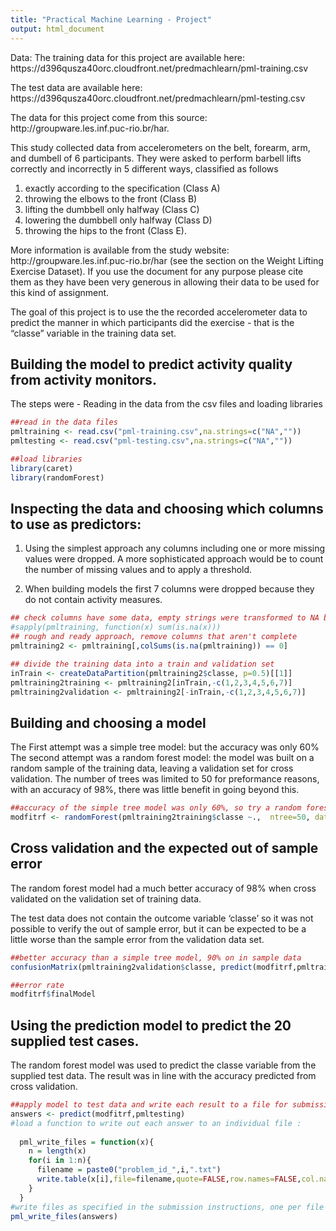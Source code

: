 ```yaml
---
title: "Practical Machine Learning - Project"
output: html_document
---
```



Data:
The training data for this project are available here: 
https://d396qusza40orc.cloudfront.net/predmachlearn/pml-training.csv

The test data are available here: 
https://d396qusza40orc.cloudfront.net/predmachlearn/pml-testing.csv

The data for this project come from this source: http://groupware.les.inf.puc-rio.br/har. 

This study collected data from accelerometers on the belt, forearm, arm, and dumbell of 6 participants. They were asked to perform barbell lifts correctly and incorrectly in 5 different ways, classified as follows

1. exactly according to the specification (Class A)
2. throwing the elbows to the front (Class B)
3. lifting the dumbbell only halfway (Class C)
4. lowering the dumbbell only halfway (Class D)
5. throwing the hips to the front (Class E).

More information is available from the study website: http://groupware.les.inf.puc-rio.br/har (see the section on the Weight Lifting Exercise Dataset). If you use the document for any purpose please cite them as they have been very generous in allowing their data to be used for this kind of assignment. 

The goal of this project is to use the the recorded accelerometer data to predict the manner in which participants did the exercise - that is the "classe" variable in the training data set.

## Building the model to predict activity quality from activity monitors.
The steps were
- Reading in the data from the csv files and loading libraries
```r
##read in the data files
pmltraining <- read.csv("pml-training.csv",na.strings=c("NA",""))
pmltesting <- read.csv("pml-testing.csv",na.strings=c("NA",""))

##load libraries
library(caret)
library(randomForest)
```
## Inspecting the data and choosing which columns to use as predictors: 

1. Using the simplest approach any columns including one or more missing values were dropped. A more sophisticated approach would be to count the number of missing values and to apply a threshold.

2. When building models the first 7 columns were dropped because they do not contain activity measures. 
```r
## check columns have some data, empty strings were transformed to NA by read.csv
#sapply(pmltraining, function(x) sum(is.na(x)))
## rough and ready approach, remove columns that aren't complete
pmltraining2 <- pmltraining[,colSums(is.na(pmltraining)) == 0]

## divide the training data into a train and validation set
inTrain <- createDataPartition(pmltraining2$classe, p=0.5)[[1]]
pmltraining2training <- pmltraining2[inTrain,-c(1,2,3,4,5,6,7)]
pmltraining2validation <- pmltraining2[-inTrain,-c(1,2,3,4,5,6,7)]
```
## Building and choosing a model
The First attempt was a simple tree model: but the accuracy was only 60%  The second attempt was a random forest model: the model was built on a random sample of the training data, leaving a validation set for cross validation. The number of trees was limited to 50 for preformance reasons, with an accuracy of 98%, there was little benefit in going beyond this.
```r
##accuracy of the simple tree model was only 60%, so try a random forest model with a randomly selected set of observations
modfitrf <- randomForest(pmltraining2training$classe ~.,  ntree=50, data=pmltraining2training)

```

## Cross validation and the expected out of sample error
The random forest model had a much better accuracy of 98% when cross validated on the validation set of training data. 
 
The test data does not contain the outcome variable 'classe' so it was not possible to verify the out of sample error, but it can be expected to be a little worse than the sample error from the validation data set.
```r
##better accuracy than a simple tree model, 90% on in sample data 
confusionMatrix(pmltraining2validation$classe, predict(modfitrf,pmltraining2validation))

##error rate
modfitrf$finalModel
```

## Using the prediction model to predict the 20 supplied test cases. 
The random forest model was used to predict the classe variable from the supplied test data. The result was in line with the accuracy predicted from cross validation.
```r
##apply model to test data and write each result to a file for submission
answers <- predict(modfitrf,pmltesting)
#load a function to write out each answer to an individual file :
  
  pml_write_files = function(x){
    n = length(x)
    for(i in 1:n){
      filename = paste0("problem_id_",i,".txt")
      write.table(x[i],file=filename,quote=FALSE,row.names=FALSE,col.names=FALSE)
    }
  }
#write files as specified in the submission instructions, one per file ..
pml_write_files(answers)
```